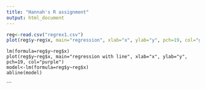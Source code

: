 ```yaml
---
title: "Hannah's R assignment"
output: html_document
---
```


```r
reg<-read.csv("regrex1.csv")
plot(reg$y~reg$x, main="regression", xlab="x", ylab="y", pch=19, col="goldenrod")
```

```regression
lm(formula=reg$y~reg$x)
plot(reg$y~reg$x, main="regression with line", xlab="x", ylab="y", pch=19, col="purple")
model<-lm(formula=reg$y~reg$x)
abline(model)
```
```